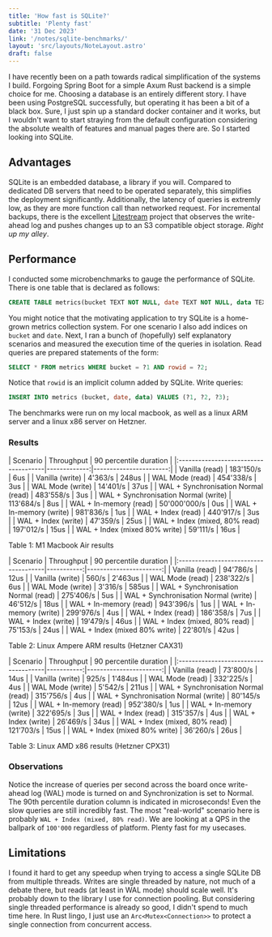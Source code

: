 ```yaml
---
title: 'How fast is SQLite?'
subtitle: 'Plenty fast'
date: '31 Dec 2023'
link: '/notes/sqlite-benchmarks/'
layout: 'src/layouts/NoteLayout.astro'
draft: false
---
```


I have recently been on a path towards radical simplification of the systems I build. Forgoing
Spring Boot for a simple Axum Rust backend is a simple choice for me. Choosing a database is
an entirely different story. I have been using PostgreSQL successfully, but operating it has
been a bit of a black box. Sure, I just spin up a standard docker container and it works, but
I wouldn't want to start straying from the default configuration considering the absolute
wealth of features and manual pages there are. So I started looking into SQLite.

## Advantages

SQLite is an embedded database, a library if you will. Compared to dedicated DB servers that
need to be operated separately, this simplifies the deployment significantly. Additionally,
the latency of queries is extremly low, as they are more function call than networked request.
For incremental backups, there is the excellent [Litestream](https://litestream.io/)
project that observes the write-ahead log and pushes changes up to an S3 compatible object storage.
_Right up my alley_.

## Performance

I conducted some microbenchmarks to gauge the performance of SQLite. There is one table that
is declared as follows:

```sql
CREATE TABLE metrics(bucket TEXT NOT NULL, date TEXT NOT NULL, data TEXT NOT NULL);
```

You might notice that the motivating application to try SQLite is a home-grown metrics
collection system. For one scenario I also add indices on `bucket` and `date`. Next,
I ran a bunch of (hopefully) self explanatory scenarios and measured the execution time of the
queries in isolation. Read queries are prepared statements of the form:

```sql
SELECT * FROM metrics WHERE bucket = ?1 AND rowid = ?2;
```

Notice that `rowid` is an implicit column added by SQLite. Write queries:

```sql
INSERT INTO metrics (bucket, date, data) VALUES (?1, ?2, ?3);
```

The benchmarks were run on my local macbook, as well as a linux ARM server and a linux x86
server on Hetzner.

### Results

<div>
	| Scenario                             | Throughput   | 90 percentile duration |
	|:-------------------------------------|-------------:|-----------------------:|
	| Vanilla (read)                       | 183'150/s    | 6us                    |
	| Vanilla (write)                      | 4'363/s      | 248us                  |
	| WAL Mode (read)                      | 454'338/s    | 3us                    |
	| WAL Mode (write)                     | 14'401/s     | 37us                   |
	| WAL + Synchronisation Normal (read)  | 483'558/s    | 3us                    |
	| WAL + Synchronisation Normal (write) | 113'684/s    | 8us                    |
	| WAL + In-memory (read)               | 50'000'000/s | 0us                    |
	| WAL + In-memory (write)              | 981'836/s    | 1us                    |
	| WAL + Index (read)                   | 440'917/s    | 3us                    |
	| WAL + Index (write)                  | 47'359/s     | 25us                   |
	| WAL + Index (mixed, 80% read)        | 197'012/s    | 15us                   |
	| WAL + Index (mixed 80% write)        | 59'111/s     | 16us                   |
</div>
<p class="caption">Table 1: M1 Macbook Air results</p>

<div>
	| Scenario                             | Throughput | 90 percentile duration |
	|:-------------------------------------|-----------:|-----------------------:|
	| Vanilla (read)                       | 94'786/s   | 12us                   |
	| Vanilla (write)                      | 560/s      | 2'463us                |
	| WAL Mode (read)                      | 238'322/s  | 6us                    |
	| WAL Mode (write)                     | 3'316/s    | 585us                  |
	| WAL + Synchronisation Normal (read)  | 275'406/s  | 5us                    |
	| WAL + Synchronisation Normal (write) | 46'512/s   | 18us                   |
	| WAL + In-memory (read)               | 943'396/s  | 1us                    |
	| WAL + In-memory (write)              | 299'976/s  | 4us                    |
	| WAL + Index (read)                   | 186'358/s  | 7us                    |
	| WAL + Index (write)                  | 19'479/s   | 46us                   |
	| WAL + Index (mixed, 80% read)        | 75'153/s   | 24us                   |
	| WAL + Index (mixed 80% write)        | 22'801/s   | 42us                   |
</div>
<p class="caption">Table 2: Linux Ampere ARM results (Hetzner CAX31)</p>

<div>
	| Scenario                             | Throughput | 90 percentile duration |
	|:-------------------------------------|-----------:|-----------------------:|
	| Vanilla (read)                       | 73'800/s   | 14us                   |
	| Vanilla (write)                      | 925/s      | 1'484us                |
	| WAL Mode (read)                      | 332'225/s  | 4us                    |
	| WAL Mode (write)                     | 5'542/s    | 211us                  |
	| WAL + Synchronisation Normal (read)  | 315'756/s  | 4us                    |
	| WAL + Synchronisation Normal (write) | 80'145/s   | 12us                   |
	| WAL + In-memory (read)               | 952'380/s  | 1us                    |
	| WAL + In-memory (write)              | 322'695/s  | 3us                    |
	| WAL + Index (read)                   | 315'357/s  | 4us                    |
	| WAL + Index (write)                  | 26'469/s   | 34us                   |
	| WAL + Index (mixed, 80% read)        | 121'703/s  | 15us                   |
	| WAL + Index (mixed 80% write)        | 36'260/s   | 26us                   |
</div>
<p class="caption">Table 3: Linux AMD x86 results (Hetzner CPX31)</p>

### Observations

Notice the increase of queries per second across the board once write-ahead log (WAL) mode is
turned on and Synchronization is set to Normal. The 90th percentile duration column is
indicated in microseconds! Even the slow queries are still incredibly fast. The most
"real-world" scenario here is probably `WAL + Index (mixed, 80% read)`. We are looking at
a QPS in the ballpark of `100'000` regardless of platform. Plenty fast for my usecases.

## Limitations

I found it hard to get any speedup when trying to access a single SQLite DB from multiple
threads. Writes are single threaded by nature, not much of a debate there, but reads (at least
in WAL mode) should scale well. It's probably down to the library I use for connection
pooling. But considering single threaded performance is already so good, I didn't spend to
much time here. In Rust lingo, I just use an `Arc<Mutex<Connection>>` to protect
a single connection from concurrent access.

